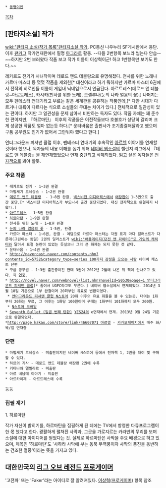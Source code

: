  * [[동명이인]]
[[목차]]

== [판타지소설] 작가 ==
[[wiki:"판타지 소설/작가 목록"판타지소설 작가]]. PC통신 나우누리 SF게시판에서 등단. 이후 [[팬커그]] 작가연재란에서 필명 [[아그라]]로 활동.  --다들 2번항목 보느라 씹는다 안습-- ~~하지만 2번 보러왔다 작품 보고 작가 이름이 이상혁이군! 하고 1번항목만 보기도 한다.~~

레카르도 전기가 처녀작이며 데로드 앤드 데블랑으로 유명해졌다.
천사를 위한 노래나 카르마 마스터 등 몇몇 작품을 제외한[* 대신이라고 하기 뭐하지만 카르마 마스터 6권에서 전작의 히로인들 이름이 게임내 닉네임으로서 언급된다. 아르트레스(데로드 앤 데블랑~아르트레스), 카시카(천사를 위한 노래), 오셀루나(눈의 나라 얼음의 꽃).] 나머지는 모두 펜테스터 연대기라고 부르는 같은 세계관을 공유하는 작품인데,[* 다만 시대가 다르거나 대륙이 다르다는 식으로 소설들의 무대는 차이가 있다.] 전체적으로 일관성이 있는 편이다. 하지만 그 일관성을 문제 삼아서 비판하는 독자도 있다. 작품 자체는 꽤 준수한 편이지만, 『하르마탄』 이후의 작품들은 이전작들보다 호불호가 상당히 갈리며 크게 성공한 작품도 얼마 없는듯 하다.[* 운터바움은 출판사가 조기종결해달라고 했으며 구품 공무원도 인기가 없어서 그만둬야 했다고 한다.]

언더그라운드 피셔맨 클럽 이후, 펜테스터 연대기의 후속작인 [[아르헬]] 이야기를 연재할 것이라 했으나, 독자들의 내용 이해를 돕기 위해 [[네이버 웹소설]]의 챌린지 리그에서 『데로드 앤 데블랑』을 재연재했었으나 연재 중단되고 삭제되었다. 읽고 싶은 독자들은 [[전자책]]으로 봐야 할듯.

=== 주요 작품 === 
 * 레카르도 전기 - 1~3권 완결
 * 마법세기 르네상스 - 1~2권 완결
 * [[데로드 앤드 데블랑]]  - 1~8권 완결, [[넥스비전 미디어웍스]]에서 [[애장판]]이 1~3권으로 출간 중단.[* 넥스비전 미디어웍스가 부도나서 출간 중단되었다. 대신 전자책으로 완결까지 나왔다.]
 * [[아르트레스]] - 1~5권 완결
 * [[하르마탄]] - 1~9권 완결
 * 천사를 위한 노래 - 1~8권 완결
 * [[눈의 나라 얼음의 꽃]] - 1-5권, 완결
 * 카르마 마스터 - 1~6권, 완결 - 여담으로 카르마 마스터는 각권 표지 마다 일러스트가 다른데(그린이는 동일) 2권의 일러스트가 [[wiki:"배틀메이지(던전 앤 파이터)"모 게임의 캐릭터]]와 닮아서 표절 논란이 있었는 듯싶으나 그리 큰 화제는 되지 못한 것 같다.
 * 운터바움 - 1~4권 완결
 * [[http://navercast.naver.com/contents.nhn?contents_id=5752&category_type=series 100가지 감정을 모으는 사람]] 네이버 캐스트 단편
 * 구품 공무원 - 1~3권 출간중이긴 한데 3권이 2012년 2월에 나온 뒤 책이 안나오고 있다. 즉 [[연중]].
 * [[http://novel.naver.com/webnovel/list.nhn?novelId=50530&page=1 언더그라운드 피셔맨 클럽]][* 줄여서 UGFC라고도 부른다.] 네이버 웹소설에서 연재되었다. 2014년 3월 18일 기준으로 1부 완결이며 20화부턴 유료로 변환되었다.
  * [http://nstore.naver.com/novel/detail.nhn?productNo=598616 언더그라운드 피셔맨 클럽 N스토어] 20화 이후의 유료 화들을 볼 수 있는곳. 대여는 1화부터 20화는 무료, 그 이후는 1화당 100원이며 구매는 1화부터 101화까지 모두 200원.
  * [http://m.nstore.naver.com/novel/detail.nhn?productNo=598616 N스토어 모바일]
 * [http://estory.yes24.com/author/eserial?serialno=47 Seventh Bullet (일곱 번째 탄환)] [[YES24]]의 e연재에서 연재. 2013년 9월 24일 기준으로 완결되었다.
 *[[http://page.kakao.com/store/link/46607071 아르헬]] - [[카카오페이지]]에서 매주 화/목/일 연재중

=== 단편 === 
 * 마법세기 르네상스 - 미출판이지만 네이버 N스토어 등에서 전자책 1, 2권을 대여 및 구매할 수 있다.
 * 하르의 기사 - 데로드 앤드 데블랑 애장판 2권에 수록
 * 키티나와 델필라르 - 미출판
 * 아르 네남매 이야기 - 미출판
 * 아르카이제 - 아르트레스에 수록
등등

=== 집필 계기 === 
1. 하르마탄

작가 자신이 밝히기를, 하르마탄을 집필하게 된 데에는 TV에서 방영한 다큐프로그램이 한 몫 했다고 한다. 광활하게 펼쳐진 사막과, 그곳을 가로지르는 카라반의 무리를 보며 소설에 대한 아이디어를 얻었다는 것. 실제로 하르마탄은 사막을 주요 배경으로 하고 있으며, 제목인 '하르마탄'도 '사하라 사막에 부는 동북 무역풍이자 사막의 풍진을 동반하는 건조한 열풍'이라는 뜻을 가지고 있다.

== 대한민국의 [[리그 오브 레전드]] [[프로게이머]] ==
'고전파' 또는 'Faker'라는 아이디로 잘 알려져있다. [[이상혁(프로게이머)]] 항목 참조
